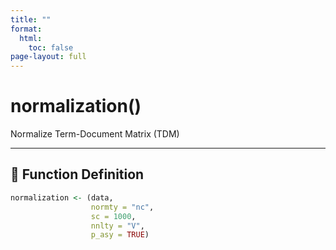 ```yaml
---
title: ""
format:
  html:
    toc: false
page-layout: full
---
```


# normalization()

Normalize Term-Document Matrix (TDM)

---

## 🔹 Function Definition

```r
normalization <- (data,
                  normty = "nc",
                  sc = 1000,
                  nnlty = "V",
                  p_asy = TRUE)
```